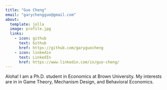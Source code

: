 ```yaml
---
title: "Guo Cheng"
email: "garychengguo@gmail.com"
about:
  template: jolla
  image: profile.jpg
  links:
    - icon: github
      text: Github
      href: https://github.com/garyguocheng
    - icon: linkedin
      text: LinkedIn
      href: https://www.linkedin.com/in/guo-cheng/
---
```


Aloha! I am a Ph.D. student in Economics at Brown University.
My interests are in in Game Theory, Mechanism Design, and Behavioral Economics.